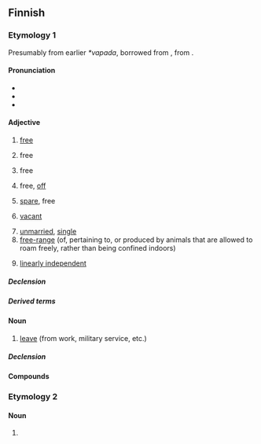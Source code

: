 ==Finnish==

===Etymology 1===
Presumably from earlier ''*vapada'', borrowed from {{bor|fi|orv|свободь|t=free|pos=a}}, from {{der|fi|sla-pro|*svoboda|t=freedom}}.

====Pronunciation====
* {{fi-IPA}}
* {{rhymes|fi|ɑpɑː}}
* {{hyphenation|fi|va|paa}}

====Adjective====
{{fi-adj|vapa|ampi|in}}

# [[free]] {{gloss|not imprisoned or enslaved}}
#: {{uxi|fi|Olen '''vapaa''' mies.|I am a '''free''' man.}}
# free {{gloss|unconstrained}}
#: {{uxi|fi|Hänelle annettiin '''vapaat''' kädet tehdä, mitä hän haluaa.|He was given '''free''' rein to do whatever he wanted.}}
# free {{gloss|released}}
#: {{uxi|fi|Päästimme kanin '''vapaaksi'''.|We set the rabbit '''free'''.}}
# free, [[off]] {{gloss|without obligations}}
#: {{uxi|fi|Voit pitää loppupäivän '''vapaata'''.|You can take the rest of the day '''off'''.}}
# [[spare]], free {{gloss|not filled with activity or work}}
#: {{uxi|fi|Minulla on paljon '''vapaa'''-aikaa.|I have a lot of '''free''' time.}}
# [[vacant]]
#: {{uxi|fi|Istuin on '''vapaa'''.|The seat is '''vacant'''.}}
# [[unmarried]], [[single]]
# [[free-range]] (of, pertaining to, or produced by animals that are allowed to roam freely, rather than being confined indoors)
#: {{uxi|fi|Ostan aina '''vapaan''' kanan munia.|I always buy '''free-range''' eggs.}}
# {{lb|fi|linear algebra}} [[linearly independent]] {{gloss|of a set of vectors}}

=====Declension=====
{{fi-decl-vapaa|pos=adj|vapa|a}}

=====Derived terms=====
{{der2|fi
|{{l|fi|vapaalla jalalla|t=at large|lit=on free foot}}
|{{l|fi|vapaat kädet|t=free rein}}
}}

====Noun====
{{fi-noun}}

# [[leave]] (from work, military service, etc.)

=====Declension=====
{{fi-decl-vapaa|vapa|a}}

====Compounds====
{{der4|fi
|epävapaa
|hoitovapaa
|huoltovapaa
|iltavapaa
|julkaisuvapaa
|opintovapaa
|puuvapaa
|reseptivapaa
|ruostevapaa
|sapattivapaa
|säästövapaa
|trustivapaa
|tullivapaa
|vapaa-aika
|vapaa-ajanasunto
|vapaa-ajattelija
|vapaa-ajattelu
|vapaaehtoinen
|vapaaheitto
|vapaaheittoviiva
|vapaaherra
|vapaaherratar
|vapaahetki
|vapaailta
|vapaakappale
|vapaakauppa
|vapaakauppa-alue
|vapaakauppasopimus
|vapaakaupunki
|vapaakiipeily
|vapaakirkko
|vapaakivääri
|vapaakivääriammunta
|vapaakunta
|vapaakytkin
|vapaakyyti
|vapaalippu
|vapaalippulainen
|vapaaluistelu
|vapaalyönti
|vapaamatkustaja
|vapaamielinen
|vapaamittainen
|vapaamuotoinen
|vapaamuurari
|vapaamuurarijärjestö
|vapaamuurariloosi
|vapaamuurarius
|vapaaohjelma
|vapaaopisto
|vapaaoppilas
|vapaaosake
|vapaapaini
|vapaapalokunta
|vapaapalokuntalainen
|vapaapistooli
|vapaapistooliammunta
|vapaapotku
|vapaapäivä
|vapaarahoitteinen
|vapaarytminen
|vapaarytmisyys
|vapaasatama
|vapaataival
|vapaatanssi
|vapaatunti
|vapaauinti
|vapaavalintainen
|vapaavarasto
|vapaavarsi
|vapaavarsikone
|vapaavuoro
|vapaavuosi
|verovapaa
|virkavapaa
|vuorotteluvapaa
|äitiysvapaa
|älyvapaa
}}

===Etymology 2===
{{nonlemma}}

====Noun====
{{head|fi|noun form}}

# {{infl of|fi|vapa||ptv|s}}